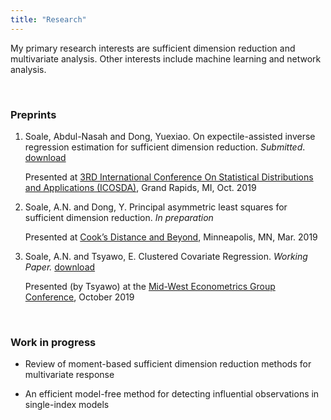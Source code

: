```yaml
---
title: "Research"
---
```

My primary research interests are sufficient dimension reduction and multivariate analysis. Other interests include machine learning and network analysis.

<br>

### **Preprints**
<ol>
<li> Soale, Abdul-Nasah and Dong, Yuexiao. On expectile-assisted inverse regression
estimation for sufficient dimension reduction. <i>Submitted</i>. [download](https://arxiv.org/pdf/1910.10898.pdf)

Presented at [3RD International Conference On Statistical Distributions and Applications (ICOSDA)](https://ssc.ca/en/3rd-international-conference-statistical-distributions-and-applications-icosda-2019), Grand Rapids, MI, Oct. 2019 

<li> Soale, A.N. and Dong, Y. Principal asymmetric least squares for sufficient dimension reduction. <i> In preparation</i>

Presented at [Cook's Distance and Beyond](http://irsa.stat.umn.edu/session/cooks-distance-and-beyond-conference-celebrating-contributions-r-dennis-cook), Minneapolis, MN, Mar. 2019 
 

<li> Soale, A.N. and Tsyawo, E. Clustered Covariate Regression. <i>Working Paper. </i> [download](https://papers.ssrn.com/sol3/papers.cfm?abstract\_id=3394012)

Presented (by Tsyawo) at the [Mid-West Econometrics Group Conference](https://u.osu.edu/meg2019/), October 2019
</ol>

<br>

### **Work in progress**

* Review of moment-based sufficient dimension reduction methods for multivariate response

* An efficient model-free method for detecting influential observations in single-index models

